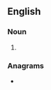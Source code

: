 ==English==

===Noun===
{{head|en|noun plural form}}

# {{plural of|rioter|lang=en}}

===Anagrams===
* {{anagrams|en|a=eiorrst|Terrios|roister|storier}}
